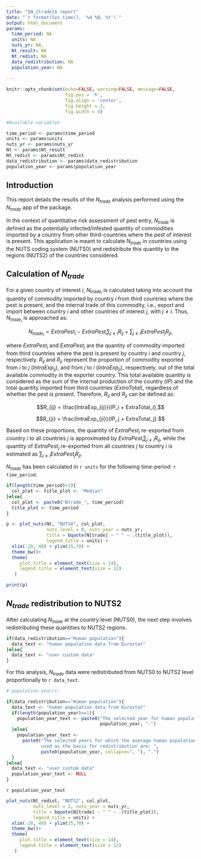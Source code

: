 ```yaml
---
title: "$N_{trade}$ report"
date: "`r format(Sys.time(), '%d %B, %Y')`"
output: html_document
params:
  time_period: NA
  units: NA
  nuts_yr: NA,
  Nt_result: NA
  Nt_redist: NA
  data_redistribution: NA
  population_year: NA
  
---
```


```r
knitr::opts_chunk$set(echo=FALSE, warning=FALSE, message=FALSE,
                      fig.pos = 'h',
                      fig.align = 'center',
                      fig.height = 3,
                      fig.width = 4)
```

```r
#Available variables

time_period <- params$time_period
units <- params$units
nuts_yr <- params$nuts_yr
Nt <- params$Nt_result
Nt_redist <- params$Nt_redist
data_redistribution <- params$data_redistribution
population_year <- params$population_year

```


## Introduction

This report details the results of the $N_{trade}$ analysis performed using the 
$N_{trade}$ app of the \texttt{qPRAentry} package.

In the context of quantitative risk assessment of pest entry, $N_{trade}$ is defined 
as the potentially infected/infested quantity of commodities imported by a country from 
other third-countries where the pest of interest is present. 
This application is meant to calculate $N_{trade}$ in countries using the NUTS 
coding system (NUTS0) and redistribute this quantity to the regions (NUTS2) of 
the countries considered.


## Calculation of $N_{trade}$

For a given country of interest $i$, $N_{trade_i}$ is calculated taking into account the 
quantity of commodity imported by country $i$ from third countries where the pest 
is present, and the internal trade of this commodity, i.e., export and import 
between country $i$ and other countries of interest $j$, with $j \neq i$. Thus, 
$N_{trade_i}$ is approached as:

$$
N_{trade_i} = ExtraPest_i - ExtraPest_i \sum_{j \neq i} R_{ij} + \sum_{j \neq i} ExtraPest_j R_{ji},
$$

where $ExtraPest_i$ and $ExtraPest_j$ are the quantity of commodity imported from 
third countries where the pest is present by country $i$ and country $j$, respectively. 
$R_{ij}$ and $R_{ji}$ represent the proportion of commodity exported from $i$ 
to $j$ ($IntraExp_{ij}$), and from $j$ to $i$ ($IntraExp_{ji}$), respectively, 
out of the total available commodity in the exporter country. This total available
quantity is considered as the sum of the internal production of the country ($IP$) 
and the total quantity imported from third countries ($ExtraTotal$), 
regardless of whether the pest is present. Therefore, $R_{ij}$ and $R_{ji}$ 
can be defined as: 

  $$R_{ij} = \frac{IntraExp_{ij}}{IP_i + ExtraTotal_i},$$
  
  $$R_{ji} = \frac{IntraExp_{ji}}{IP_j + ExtraTotal_j}.$$
  

Based on these proportions, the quantity of $ExtraPest_i$ re-exported from country $i$ 
to all countries $j$ is approximated by $ExtraPest_i \sum_{j \neq i} R_{ij}$, 
while the quantity of $ExtraPest_j$ re-exported from all countries $j$ to country 
$i$ is estimated as $\sum_{j \neq i} ExtraPest_j R_{ji}$.
  
$N_{trade}$ has been calculated in `r units` for the following time-period: `r time_period`.

```r
if(length(time_period)>1){
  col_plot <- title_plot <- "Median"
}else{
  col_plot <- paste0("Ntrade_", time_period)
  title_plot <- time_period
}

p <- plot_nuts(Nt, "NUTS0", col_plot,
               nuts_level = 0, nuts_year = nuts_yr,
               title = bquote(N[trade] ~ " " ~ .(title_plot)), 
               legend_title = units) +
  xlim(-20, 40) + ylim(35,70) +
  theme_bw()+
  theme(
     plot.title = element_text(size = 14),
     legend.title = element_text(size = 12)
   ) 

print(p)

```


## $N_{trade}$ redistribution to NUTS2

After calculating $N_{trade}$ at the country level (NUTS0), the next step involves 
redistributing these quantities to NUTS2 regions. 

```r

if(data_redistribution=="Human population"){
  data_text <- "human population data from Eurostat"
}else{
  data_text <- "user custom data"
}

```

For this analysis, $N_{trade}$ data were redistributed from NUTS0 to NUTS2 level 
proportionally to `r data_text`.

```r

# population year/s:

if(data_redistribution=="Human population"){
  data_text <- "human population data from Eurostat"
  if(length(population_year)==1){
    population_year_text <- paste0("The selected year for human population data is ",
                                   population_year, ".")
  }else{
    population_year_text <- 
      paste0("The selected years for which the average human population will be 
             used as the basis for redistribution are: ", 
             paste0(population_year, collapse=", "), ".")
  }
}else{
  data_text <- "user custom data"
  population_year_text <- NULL
}
```

`r population_year_text`

```r

plot_nuts(Nt_redist, "NUTS2", col_plot, 
          nuts_level = 2, nuts_year = nuts_yr,
          title = bquote(N[trade] ~ " " ~ .(title_plot)), 
          legend_title = units) +
  xlim(-20, 40) + ylim(35,70) +
  theme_bw()+
  theme(
     plot.title = element_text(size = 14),
     legend.title = element_text(size = 12)
   ) 
```

